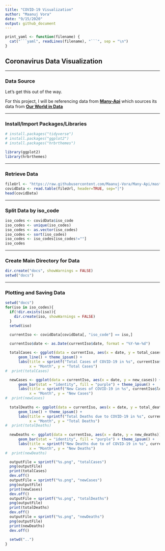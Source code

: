 ```yaml
---
title: "COVID-19 Visualization"
author: "Maanuj Vora"
date: "9/15/2020"
output: github_document
---
```


```r
print_yaml <- function(filename) {
  cat("```yaml", readLines(filename), "```", sep = "\n")
}
```

## Coronavirus Data Visualization

---

### Data Source

Let's get this out of the way. 

For this project, I will be referencing data from **[Many-Api](https://github.com/Maanuj-Vora/Many-Api)** which sources its data from **[Our World in Data](https://ourworldindata.org/coronavirus)**

---

### Install/Import Packages/Libraries

```r
# install.packages("tidyverse")
# install.packages("ggplot2")
# install.packages("hrbrthemes")
```

```r
library(ggplot2)
library(hrbrthemes)
```


---

### Retrieve Data

```r
fileUrl <- "https://raw.githubusercontent.com/Maanuj-Vora/Many-Api/master/data/csv/coronavirus.csv"
covidData <- read.table(fileUrl, header=TRUE, sep="|")
head(covidData)
```

---

### Split Data by iso_code

```r

iso_codes <- covidData$iso_code
iso_codes <- unique(iso_codes)
iso_codes <- as.vector(iso_codes)
iso_codes <- sort(iso_codes)
iso_codes <- iso_codes[iso_codes!=""]
iso_codes

```

---

### Create Main Directory for Data

```r
dir.create("docs", showWarnings = FALSE)
setwd("docs")
```

---

### Plotting and Saving Data

```r
setwd("docs")
for(iso in iso_codes){
  if(!dir.exists(iso)){
    dir.create(iso, showWarnings = FALSE)
  }
  setwd(iso)

  currentIso <- covidData[covidData[, "iso_code"] == iso,]

  currentIso$date <- as.Date(currentIso$date, format = "%Y-%m-%d")
  
  totalCases <- ggplot(data = currentIso, aes(x = date, y = total_cases)) +
      geom_line() + theme_ipsum() +
      labs(title = sprintf("Total Cases of COVID-19 in %s", currentIso$location),
           x = "Month", y = "Total Cases")
#  print(totalCases)

  newCases <- ggplot(data = currentIso, aes(x = date, y = new_cases)) +
      geom_bar(stat = "identity", fill = "purple") + theme_ipsum() +
      labs(title = sprintf("New Cases of COVID-19 in %s", currentIso$location),
           x = "Month", y = "New Cases")
#  print(newCases)
  
  totalDeaths <- ggplot(data = currentIso, aes(x = date, y = total_deaths)) +
      geom_line() + theme_ipsum() +
      labs(title = sprintf("Total Deaths due to COVID-19 in %s", currentIso$location),
           x = "Month", y = "Total Deaths")
#  print(totalDeaths)
  
  newDeaths <- ggplot(data = currentIso, aes(x = date, y = new_deaths)) +
      geom_bar(stat = "identity", fill = "purple") + theme_ipsum() +
      labs(title = sprintf("New Deaths due to of COVID-19 in %s", currentIso$location),
           x = "Month", y = "New Deaths")
#  print(newDeaths)

  outputFile = sprintf("%s.png", "totalCases")
  png(outputFile)
  print(totalCases)
  dev.off()
  outputFile = sprintf("%s.png", "newCases")
  png(outputFile)  
  print(newCases)
  dev.off()
  outputFile = sprintf("%s.png", "totalDeaths")
  png(outputFile)  
  print(totalDeaths)
  dev.off()
  outputFile = sprintf("%s.png", "newDeaths")
  png(outputFile) 
  print(newDeaths)
  dev.off()
  
  setwd("..")
}
```
